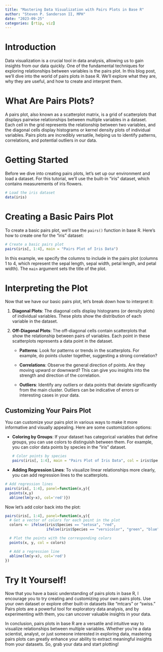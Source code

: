 ```yaml
---
title: "Mastering Data Visualization with Pairs Plots in Base R"
author: "Steven P. Sanderson II, MPH"
date: "2023-09-25"
categories: [rtip, viz]
---
```


# Introduction

Data visualization is a crucial tool in data analysis, allowing us to gain insights from our data quickly. One of the fundamental techniques for exploring relationships between variables is the pairs plot. In this blog post, we'll dive into the world of pairs plots in base R. We'll explore what they are, why they are useful, and how to create and interpret them.

# What Are Pairs Plots?

A pairs plot, also known as a scatterplot matrix, is a grid of scatterplots that displays pairwise relationships between multiple variables in a dataset. Each cell in the grid represents the relationship between two variables, and the diagonal cells display histograms or kernel density plots of individual variables. Pairs plots are incredibly versatile, helping us to identify patterns, correlations, and potential outliers in our data.

# Getting Started

Before we dive into creating pairs plots, let's set up our environment and load a dataset. For this tutorial, we'll use the built-in "iris" dataset, which contains measurements of iris flowers.

```R
# Load the iris dataset
data(iris)
```

# Creating a Basic Pairs Plot

To create a basic pairs plot, we'll use the `pairs()` function in base R. Here's how to create one for the "iris" dataset:

```r
# Create a basic pairs plot
pairs(iris[, 1:4], main = "Pairs Plot of Iris Data")
```

In this example, we specify the columns to include in the pairs plot (columns 1 to 4, which represent the sepal length, sepal width, petal length, and petal width). The `main` argument sets the title of the plot.

# Interpreting the Plot

Now that we have our basic pairs plot, let's break down how to interpret it:

1. **Diagonal Plots**: The diagonal cells display histograms (or density plots) of individual variables. These plots show the distribution of each variable in the dataset.

2. **Off-Diagonal Plots**: The off-diagonal cells contain scatterplots that show the relationship between pairs of variables. Each point in these scatterplots represents a data point in the dataset.

   - **Patterns**: Look for patterns or trends in the scatterplots. For example, do points cluster together, suggesting a strong correlation?
   
   - **Correlations**: Observe the general direction of points. Are they moving upward or downward? This can give you insights into the strength and direction of the correlation.

   - **Outliers**: Identify any outliers or data points that deviate significantly from the main cluster. Outliers can be indicative of errors or interesting cases in your data.

## Customizing Your Pairs Plot

You can customize your pairs plot in various ways to make it more informative and visually appealing. Here are some customization options:

- **Coloring by Groups**: If your dataset has categorical variables that define groups, you can use colors to distinguish between them. For example, you can color data points by species in the "iris" dataset.

  ```r
  # Color points by species
  pairs(iris[, 1:4], main = "Pairs Plot of Iris Data", col = iris$Species)
  ```

- **Adding Regression Lines**: To visualize linear relationships more clearly, you can add regression lines to the scatterplots.

```r
# Add regression lines
pairs(iris[, 1:4], panel=function(x,y){
  points(x,y)
  abline(lm(y~x), col='red')})
```

Now let's add color back into the plot:

```r
pairs(iris[, 1:4], panel=function(x,y){
  # Get a vector of colors for each point in the plot
  colors <- ifelse(iris$Species == "setosa", "red",
                   ifelse(iris$Species == "versicolor", "green", "blue"))

  # Plot the points with the corresponding colors
  points(x, y, col = colors)

  # Add a regression line
  abline(lm(y~x), col='red')
})

```

# Try It Yourself!

Now that you have a basic understanding of pairs plots in base R, I encourage you to try creating and customizing your own pairs plots. Use your own dataset or explore other built-in datasets like "mtcars" or "swiss." Pairs plots are a powerful tool for exploratory data analysis, and by experimenting with them, you can uncover valuable insights in your data.

In conclusion, pairs plots in base R are a versatile and intuitive way to visualize relationships between multiple variables. Whether you're a data scientist, analyst, or just someone interested in exploring data, mastering pairs plots can greatly enhance your ability to extract meaningful insights from your datasets. So, grab your data and start plotting!